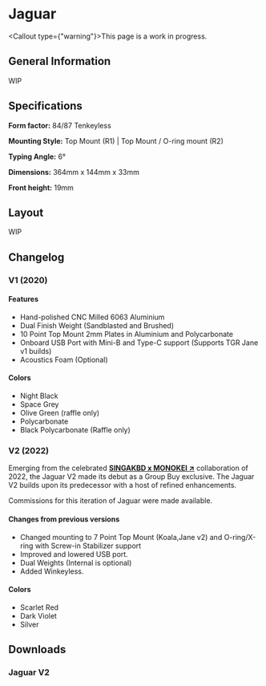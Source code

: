 
# Jaguar

<Callout type={"warning"}>This page is a work in progress.</Callout>

## General Information

WIP

## Specifications

**Form factor:** 84/87 Tenkeyless

**Mounting Style:** Top Mount (R1) | Top Mount / O-ring mount (R2)

**Typing Angle:** 6°

**Dimensions:** 364mm x 144mm x 33mm

**Front height:** 19mm

## Layout

WIP

## Changelog

### V1 (2020)

#### Features

- Hand-polished CNC Milled 6063 Aluminium
- Dual Finish Weight (Sandblasted and Brushed)
- 10 Point Top Mount 2mm Plates in Aluminium and Polycarbonate
- Onboard USB Port with Mini-B and Type-C support (Supports TGR Jane v1 builds)
- Acoustics Foam (Optional)

#### Colors

- Night Black
- Space Grey
- Olive Green (raffle only)
- Polycarbonate
- Black Polycarbonate (Raffle only)
### V2 (2022)

Emerging from the celebrated [**SINGAKBD x MONOKEI ↗**](https://monokei.co/monokei-x-tgr-singakbd/singakbd-jaguar-v2) collaboration of 2022, the Jaguar V2 made its debut as a Group Buy exclusive. The Jaguar V2 builds upon its predecessor with a host of refined enhancements.

Commissions for this iteration of Jaguar were made available.

#### Changes from previous versions

- Changed mounting to 7 Point Top Mount (Koala,Jane v2) and O-ring/X-ring with Screw-in Stabilizer support
- Improved and lowered USB port.
- Dual Weights (Internal is optional)
- Added Winkeyless.

#### Colors

- Scarlet Red
- Dark Violet
- Silver

## Downloads

### Jaguar V2


